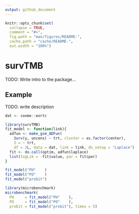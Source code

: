 ```yaml
---
output: github_document
---
```


```r
knitr::opts_chunk$set(
  collapse = TRUE,
  comment = "#>",
  fig.path = "man/figures/README-",
  cache.path = "cache/README-",
  out.width = "100%")
```
# survTMB

TODO: Write intro to the package...

## Example

TODO: write description

```r
dat <- coxme::eortc

library(survTMB)
fit_model <- function(link){
  adfun <- make_gsm_ADFun(
    Surv(y, uncens) ~ trt, cluster = as.factor(center), 
    Z = ~ trt,
    df = 3L, data = dat, link = link, do_setup = "Laplace")
  fit <- do.call(optim, adfun$laplace)
  list(logLik = -fit$value, par = fit$par)
}

fit_model("PH"    )
fit_model("PO"    )
fit_model("probit")
```

```r
library(microbenchmark)
microbenchmark(
  PH     = fit_model("PH"    ), 
  PO     = fit_model("PO"    ), 
  probit = fit_model("probit"), times = 5)
```
